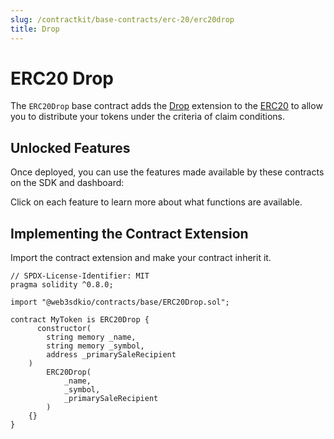 ```yaml
---
slug: /contractkit/base-contracts/erc-20/erc20drop
title: Drop
---
```



# ERC20 Drop

The `ERC20Drop` base contract adds the [Drop](/sdk/interacting-with-contracts/erc721/erc20drop) extension to the [ERC20](/contractkit/base-contracts/erc-20/erc20base)
to allow you to distribute your tokens under the criteria of claim conditions.

<ViewContractCodeButton
  link="https://github.com/web3sdkio/contracts/blob/main/contracts/base/ERC20Drop.sol"
  name="ERC20Drop"
/>

## Unlocked Features

Once deployed, you can use the features made available by these contracts on the SDK and dashboard:

Click on each feature to learn more about what functions are available.

<div className="row" style={{ marginBottom: 24, flexWrap: "wrap" }}>
  <div className="col col--4" style={{ padding: 8 }}>
    <QuickstartCard
      name="ERC20 Standard"
      link="/sdk/interacting-with-contracts/erc20"
      image="/assets/icons/token.png"
    />
  </div>
  <div className="col col--4" style={{ padding: 8 }}>
    <QuickstartCard
      name="Burnable"
      link="/sdk/interacting-with-contracts/erc721/erc20burnable"
      image="/assets/icons/token.png"
    />
  </div>
  <div className="col col--4" style={{ padding: 8 }}>
    <QuickstartCard
      name="Claim"
      link="/sdk/interacting-with-contracts/erc721/erc20drop"
      image="/assets/icons/token.png"
    />
  </div>
  <div className="col col--4" style={{ padding: 8 }}>
    <QuickstartCard
      name="Contract Metadata"
      link="/sdk/advanced-features/contract-settings"
      image="/assets/icons/general.png"
    />
  </div>
  <div className="col col--4" style={{ padding: 8 }}>
    <QuickstartCard
      name="Ownable"
      link="/contractkit/extension-contracts/ownable"
      image="/assets/icons/general.png"
    />
  </div>
  <div className="col col--4" style={{ padding: 8 }}>
    <QuickstartCard
      name="Primary Sale"
      link="/sdk/advanced-features/contract-settings#primary-sale"
      image="/assets/icons/general.png"
    />
  </div>
</div>

## Implementing the Contract Extension

Import the contract extension and make your contract inherit it.

```solidity
// SPDX-License-Identifier: MIT
pragma solidity ^0.8.0;

import "@web3sdkio/contracts/base/ERC20Drop.sol";

contract MyToken is ERC20Drop {
	  constructor(
        string memory _name,
        string memory _symbol,
        address _primarySaleRecipient
    )
        ERC20Drop(
            _name,
            _symbol,
            _primarySaleRecipient
        )
    {}
}
```
